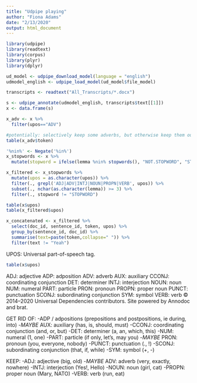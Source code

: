 ```yaml
---
title: "Udpipe playing"
author: "Fiona Adams"
date: "2/13/2020"
output: html_document
---
```


```r
library(udpipe)
library(readtext)
library(corpus)
library(plyr)
library(dplyr)
```

```r
ud_model <- udpipe_download_model(language = "english")
udmodel_english <- udpipe_load_model(ud_model$file_model)

transcripts <- readtext("All_Transcripts/*.docx")

s <- udpipe_annotate(udmodel_english, transcripts$text[[1]])
x <- data.frame(s)
```
```r
x_adv <- x %>%
  filter(upos=="ADV")

#potentially: selectively keep some adverbs, but otherwise keep them out
table(x_adv$token)
```

```r
'%nin%' <- Negate('%in%')
x_stopwords <- x %>% 
  mutate(stopword = ifelse(lemma %nin% stopwords(), "NOT.STOPWORD", "STOPWORD"))
```

```r
x_filtered <- x_stopwords %>% 
  mutate(upos = as.character(upos)) %>%
  filter(., grepl('ADJ|ADV|INTJ|NOUN|PROPN|VERB', upos)) %>%
  subset(., nchar(as.character(lemma)) >= 3) %>%
  filter(., stopword != "STOPWORD")

table(x$upos)
table(x_filtered$upos)
```

```r
x_concatenated <- x_filtered %>%
  select(doc_id, sentence_id, token, upos) %>% 
  group_by(sentence_id, doc_id) %>% 
  summarise(text=paste(token,collapse=" ")) %>%
  filter(text != "Yeah")
```





UPOS: Universal part-of-speech tag.
```r
table(x$upos)
```
ADJ: adjective
ADP: adposition
ADV: adverb
AUX: auxiliary
CCONJ: coordinating conjunction
DET: determiner
INTJ: interjection
NOUN: noun
NUM: numeral
PART: particle
PRON: pronoun
PROPN: proper noun
PUNCT: punctuation
SCONJ: subordinating conjunction
SYM: symbol
VERB: verb
© 2014–2020 Universal Dependencies contributors. Site powered by Annodoc and brat.

GET RID OF:
-ADP / adpositions (prepositions and postpositions, ie during, into)
-*MAYBE* AUX: auxiliary (has, is, should, must)
-CCONJ: coordinating conjunction (and, or, but)
-DET: determiner (a, an, which, this)
-NUM: numeral (1, one)
-PART: particle (if only, let's, may you)
-*MAYBE* PRON: pronoun (you, everyone, nobody)
-PUNCT: punctuation (., !)
-SCONJ: subordinating conjunction (that, if, while)
-SYM: symbol (+, -)

KEEP:
-ADJ: adjective (big, old)
-*MAYBE* ADV: adverb (very, exactly, nowhere)
-INTJ: interjection (Yes!, Hello)
-NOUN: noun (girl, cat)
-PROPN: proper noun (Mary, NATO)
-VERB: verb (run, eat)


